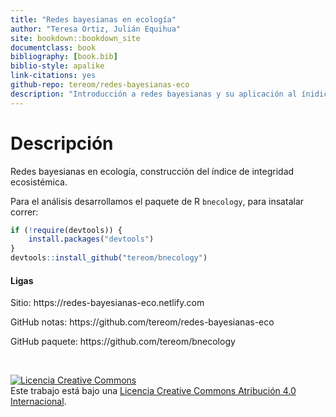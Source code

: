 ```yaml
--- 
title: "Redes bayesianas en ecología"
author: "Teresa Ortiz, Julián Equihua"
site: bookdown::bookdown_site
documentclass: book
bibliography: [book.bib]
biblio-style: apalike
link-citations: yes
github-repo: tereom/redes-bayesianas-eco
description: "Introducción a redes bayesianas y su aplicación al ínidice de integridad."
---
```


# Descripción {-}

Redes bayesianas en ecología, construcción del índice de integridad 
ecosistémica.

Para el análisis desarrollamos el paquete de R `bnecology`, para insatalar 
correr:

```r
if (!require(devtools)) {
    install.packages("devtools")
}
devtools::install_github("tereom/bnecology")
```


#### Ligas {-}

Sitio: https://redes-bayesianas-eco.netlify.com

GitHub notas: https://github.com/tereom/redes-bayesianas-eco

GitHub paquete: https://github.com/tereom/bnecology

</br>

<a rel="license" href="http://creativecommons.org/licenses/by/4.0/"><img alt="Licencia Creative Commons" style="border-width:0" src="https://i.creativecommons.org/l/by/4.0/88x31.png" /></a><br />Este trabajo está bajo una <a rel="license" href="http://creativecommons.org/licenses/by/4.0/">Licencia Creative Commons Atribución 4.0 Internacional</a>.
